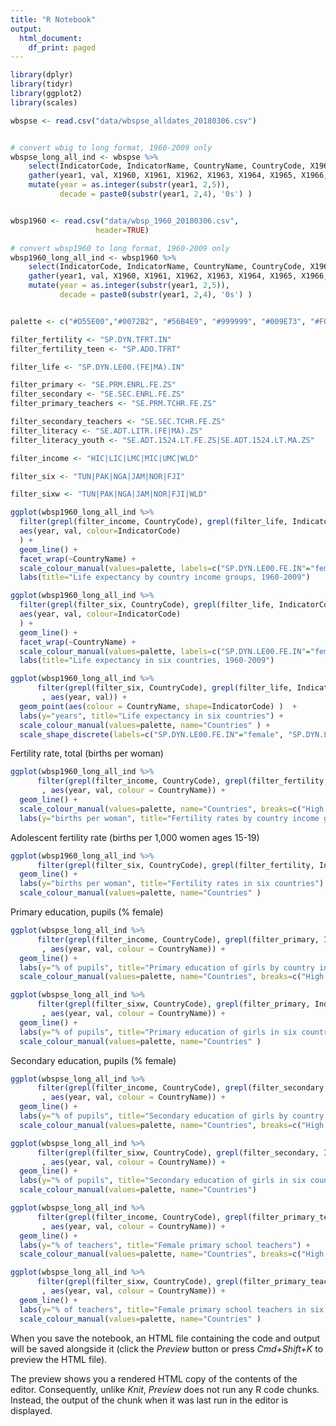 ```yaml
---
title: "R Notebook"
output:
  html_document:
    df_print: paged
---
```




```r
library(dplyr)
library(tidyr)
library(ggplot2)
library(scales)
```


```r

wbspse <- read.csv("data/wbspse_alldates_20180306.csv")


# convert wbig to long format, 1960-2009 only
wbspse_long_all_ind <- wbspse %>%
    select(IndicatorCode, IndicatorName, CountryName, CountryCode, X1960, X1961, X1962, X1963, X1964, X1965, X1966, X1967, X1968, X1969, X1970, X1971, X1972, X1973, X1974, X1975, X1976, X1977, X1978, X1979, X1980, X1981, X1982, X1983, X1984, X1985, X1986, X1987, X1988, X1989, X1990, X1991, X1992, X1993, X1994, X1995, X1996, X1997, X1998, X1999, X2000, X2001, X2002, X2003, X2004, X2005, X2006, X2007, X2008, X2009) %>%
    gather(year1, val, X1960, X1961, X1962, X1963, X1964, X1965, X1966, X1967, X1968, X1969, X1970, X1971, X1972, X1973, X1974, X1975, X1976, X1977, X1978, X1979, X1980, X1981, X1982, X1983, X1984, X1985, X1986, X1987, X1988, X1989, X1990, X1991, X1992, X1993, X1994, X1995, X1996, X1997, X1998, X1999, X2000, X2001, X2002, X2003, X2004, X2005, X2006, X2007, X2008, X2009) %>%
    mutate(year = as.integer(substr(year1, 2,5)), 
           decade = paste0(substr(year1, 2,4), '0s') )


wbsp1960 <- read.csv("data/wbsp_1960_20180306.csv",
                   header=TRUE)

# convert wbsp1960 to long format, 1960-2009 only
wbsp1960_long_all_ind <- wbsp1960 %>%
    select(IndicatorCode, IndicatorName, CountryName, CountryCode, X1960, X1961, X1962, X1963, X1964, X1965, X1966, X1967, X1968, X1969, X1970, X1971, X1972, X1973, X1974, X1975, X1976, X1977, X1978, X1979, X1980, X1981, X1982, X1983, X1984, X1985, X1986, X1987, X1988, X1989, X1990, X1991, X1992, X1993, X1994, X1995, X1996, X1997, X1998, X1999, X2000, X2001, X2002, X2003, X2004, X2005, X2006, X2007, X2008, X2009) %>%
    gather(year1, val, X1960, X1961, X1962, X1963, X1964, X1965, X1966, X1967, X1968, X1969, X1970, X1971, X1972, X1973, X1974, X1975, X1976, X1977, X1978, X1979, X1980, X1981, X1982, X1983, X1984, X1985, X1986, X1987, X1988, X1989, X1990, X1991, X1992, X1993, X1994, X1995, X1996, X1997, X1998, X1999, X2000, X2001, X2002, X2003, X2004, X2005, X2006, X2007, X2008, X2009) %>%
    mutate(year = as.integer(substr(year1, 2,5)), 
           decade = paste0(substr(year1, 2,4), '0s') )



```

```r

palette <- c("#D55E00","#0072B2", "#56B4E9", "#999999", "#009E73", "#F0E442", "black")

filter_fertility <- "SP.DYN.TFRT.IN"
filter_fertility_teen <- "SP.ADO.TFRT"

filter_life <- "SP.DYN.LE00.(FE|MA).IN"

filter_primary <- "SE.PRM.ENRL.FE.ZS"
filter_secondary <- "SE.SEC.ENRL.FE.ZS"
filter_primary_teachers <- "SE.PRM.TCHR.FE.ZS"

filter_secondary_teachers <- "SE.SEC.TCHR.FE.ZS"
filter_literacy <- "SE.ADT.LITR.(FE|MA).ZS"
filter_literacy_youth <- "SE.ADT.1524.LT.FE.ZS|SE.ADT.1524.LT.MA.ZS"

filter_income <- "HIC|LIC|LMC|MIC|UMC|WLD" 

filter_six <- "TUN|PAK|NGA|JAM|NOR|FJI"

filter_sixw <- "TUN|PAK|NGA|JAM|NOR|FJI|WLD"

```



```r
ggplot(wbsp1960_long_all_ind %>%
  filter(grepl(filter_income, CountryCode), grepl(filter_life, IndicatorCode) ),
  aes(year, val, colour=IndicatorCode)
  ) + 
  geom_line() +
  facet_wrap(~CountryName) +
  scale_colour_manual(values=palette, labels=c("SP.DYN.LE00.FE.IN"="female", "SP.DYN.LE00.MA.IN"="male"), name="Gender") +
  labs(title="Life expectancy by country income groups, 1960-2009")
```



```r

ggplot(wbsp1960_long_all_ind %>%
  filter(grepl(filter_six, CountryCode), grepl(filter_life, IndicatorCode) ),
  aes(year, val, colour=IndicatorCode)
  ) + 
  geom_line() +
  facet_wrap(~CountryName) +
  scale_colour_manual(values=palette, labels=c("SP.DYN.LE00.FE.IN"="female", "SP.DYN.LE00.MA.IN"="male"), name="Gender") +
  labs(title="Life expectancy in six countries, 1960-2009")
```


```r
ggplot(wbsp1960_long_all_ind %>%
      filter(grepl(filter_six, CountryCode), grepl(filter_life, IndicatorCode))
       , aes(year, val)) +
  geom_point(aes(colour = CountryName, shape=IndicatorCode) )  +
  labs(y="years", title="Life expectancy in six countries") +
  scale_colour_manual(values=palette, name="Countries" ) +
  scale_shape_discrete(labels=c("SP.DYN.LE00.FE.IN"="female", "SP.DYN.LE00.MA.IN"="male"), name="Gender",solid = FALSE) 
```


Fertility rate, total (births per woman)

```r
ggplot(wbsp1960_long_all_ind %>%
      filter(grepl(filter_income, CountryCode), grepl(filter_fertility, IndicatorCode))
       , aes(year, val, colour = CountryName)) +
  geom_line() +
  scale_colour_manual(values=palette, name="Countries", breaks=c("High income", "Upper middle income", "Middle income", "Lower middle income", "Low & middle income", "Low income", "World")) +
  labs(y="births per woman", title="Fertility rates by country income groups")
```

Adolescent fertility rate (births per 1,000 women ages 15-19)

```r
ggplot(wbsp1960_long_all_ind %>%
      filter(grepl(filter_six, CountryCode), grepl(filter_fertility, IndicatorCode)), aes(year, val, colour = CountryName)) +
  geom_line() +
  labs(y="births per woman", title="Fertility rates in six countries") +
  scale_colour_manual(values=palette, name="Countries" )
```


Primary education, pupils (% female)

```r
ggplot(wbspse_long_all_ind %>%
      filter(grepl(filter_income, CountryCode), grepl(filter_primary, IndicatorCode), year>1969)
       , aes(year, val, colour = CountryName)) +
  geom_line() +
  labs(y="% of pupils", title="Primary education of girls by country income groups") +
  scale_colour_manual(values=palette, name="Countries", breaks=c("High income", "Upper middle income", "Middle income", "Lower middle income", "Low & middle income", "Low income", "World") )
```


```r
ggplot(wbspse_long_all_ind %>%
      filter(grepl(filter_sixw, CountryCode), grepl(filter_primary, IndicatorCode), year>1969)
       , aes(year, val, colour = CountryName)) +
  geom_line() +
  labs(y="% of pupils", title="Primary education of girls in six countries") +
  scale_colour_manual(values=palette, name="Countries" )

```




Secondary education, pupils (% female)

```r
ggplot(wbspse_long_all_ind %>%
      filter(grepl(filter_income, CountryCode), grepl(filter_secondary, IndicatorCode), year>1969)
       , aes(year, val, colour = CountryName)) +
  geom_line() +
  labs(y="% of pupils", title="Secondary education of girls by country income groups") +
  scale_colour_manual(values=palette, name="Countries", breaks=c("High income", "Upper middle income", "Middle income", "Lower middle income", "Low & middle income", "Low income", "World") )
```

```r
ggplot(wbspse_long_all_ind %>%
      filter(grepl(filter_sixw, CountryCode), grepl(filter_secondary, IndicatorCode), year>1969)
       , aes(year, val, colour = CountryName)) +
  geom_line() +
  labs(y="% of pupils", title="Secondary education of girls in six countries") +
  scale_colour_manual(values=palette, name="Countries")
```



```r
ggplot(wbspse_long_all_ind %>%
      filter(grepl(filter_income, CountryCode), grepl(filter_primary_teachers, IndicatorCode), year>1969)
       , aes(year, val, colour = CountryName)) +
  geom_line() +
  labs(y="% of teachers", title="Female primary school teachers") +
  scale_colour_manual(values=palette, name="Countries", breaks=c("High income", "Upper middle income", "Middle income", "Lower middle income", "Low & middle income", "Low income", "World") )
```

```r
ggplot(wbspse_long_all_ind %>%
      filter(grepl(filter_sixw, CountryCode), grepl(filter_primary_teachers, IndicatorCode), year>1969)
       , aes(year, val, colour = CountryName)) +
  geom_line() +
  labs(y="% of teachers", title="Female primary school teachers in six countries") +
  scale_colour_manual(values=palette, name="Countries" )
```





When you save the notebook, an HTML file containing the code and output will be saved alongside it (click the *Preview* button or press *Cmd+Shift+K* to preview the HTML file). 

The preview shows you a rendered HTML copy of the contents of the editor. Consequently, unlike *Knit*, *Preview* does not run any R code chunks. Instead, the output of the chunk when it was last run in the editor is displayed.

